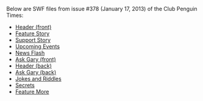 Below are SWF files from issue #378 (January 17, 2013) of the Club Penguin Times:

*[[Media:News378HeaderFront.swf|Header (front)]]
*[[Media:News378FeatureStory.swf|Feature Story]]
*[[Media:News378SupportStory.swf|Support Story]]
*[[Media:News378UpcomingEvents.swf|Upcoming Events]]
*[[Media:News378NewsFlash.swf|News Flash]]
*[[Media:News378AskAuntArcticFront.swf|Ask Gary (front)]]
*[[Media:News378HeaderBack.swf|Header (back)]]
*[[Media:News378AskAuntArcticBack.swf|Ask Gary (back)]]
*[[Media:News378JokesAndRiddles.swf|Jokes and Riddles]]
*[[Media:News378Secrets.swf|Secrets]]
*[[Media:News378FeatureMore.swf|Feature More]]
